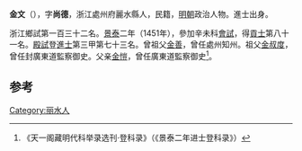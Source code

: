 '''金文'''（{{bd|1430年||？}}），字'''尚德'''，浙江處州府麗水縣人，民籍，[[明朝|明朝]]政治人物。進士出身。

浙江鄉試第一百三十二名。[[景泰|景泰]]二年（1451年），參加辛未科[[會試|會試]]，得[[貢士|貢士]]第八十一名。[[殿試|殿試]]登[[進士|進士]]第三甲第七十三名。曾祖父[[金善|金善]]，曾任處州知州。祖父[[金叔度|金叔度]]，曾任封廣東道監察御史。父亲[[金愷|金愷]]，曾任廣東道監察御史<ref>《天一阁藏明代科举录选刊·登科录》（《景泰二年进士登科录》）</ref>。

==参考==
{{reflist}}
{{明朝人物小作品}}
{{景泰二年辛未科殿試金榜}}

[[Category:丽水人|Category:丽水人]]